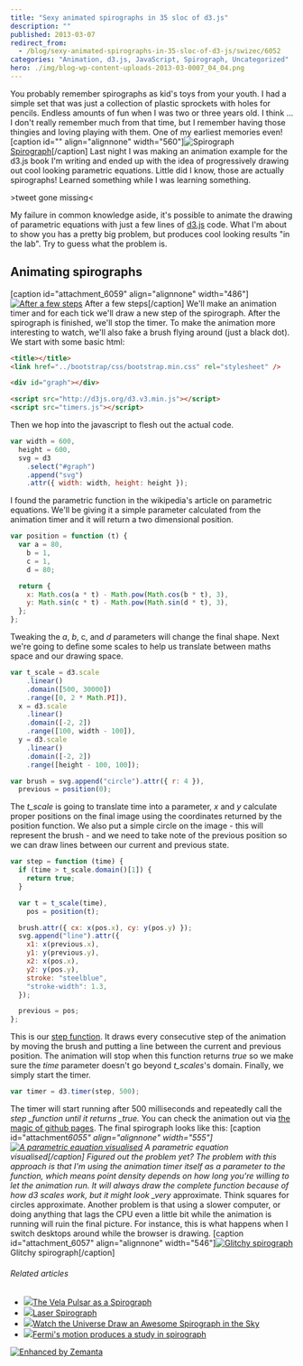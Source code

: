 ```yaml
---
title: "Sexy animated spirographs in 35 sloc of d3.js"
description: ""
published: 2013-03-07
redirect_from:
  - /blog/sexy-animated-spirographs-in-35-sloc-of-d3-js/swizec/6052
categories: "Animation, d3.js, JavaScript, Spirograph, Uncategorized"
hero: ./img/blog-wp-content-uploads-2013-03-0007_04_04.png
---
```


You probably remember spirographs as kid's toys from your youth. I had a simple set that was just a collection of plastic sprockets with holes for pencils. Endless amounts of fun when I was two or three years old. I think ... I don't really remember much from that time, but I remember having those thingies and loving playing with them. One of my earliest memories even! \[caption id="" align="alignnone" width="560"]![Spirograph](http://upload.wikimedia.org/wikipedia/commons/thumb/9/97/Spirograph3.jpg/800px-Spirograph3.jpg "Spirograph") [Spirograph](http://en.wikipedia.org/wiki/Spirograph "Spirograph")\[/caption] Last night I was making an animation example for the d3.js book I'm writing and ended up with the idea of progressively drawing out cool looking parametric equations. Little did I know, those are actually spirographs! Learned something while I was learning something.

\>tweet gone missing&lt;

My failure in common knowledge aside, it's possible to animate the drawing of parametric equations with just a few lines of [d3.js](http://d3js.org) code. What I'm about to show you has a pretty big problem, but produces cool looking results "in the lab". Try to guess what the problem is.

## Animating spirographs

\[caption id="attachment_6059" align="alignnone" width="486"][![After a few steps](http://swizec.com/blog/wp-content/uploads/2013/03/0007_04_04.png "After a few steps")](./img/blog-wp-content-uploads-2013-03-0007_04_04.png) After a few steps\[/caption] We'll make an animation timer and for each tick we'll draw a new step of the spirograph. After the spirograph is finished, we'll stop the timer. To make the animation more interesting to watch, we'll also fake a brush flying around (just a black dot). We start with some basic html:

```html
<title></title>
<link href="../bootstrap/css/bootstrap.min.css" rel="stylesheet" />

<div id="graph"></div>

<script src="http://d3js.org/d3.v3.min.js"></script>
<script src="timers.js"></script>
```

Then we hop into the javascript to flesh out the actual code.

```javascript
var width = 600,
  height = 600,
  svg = d3
    .select("#graph")
    .append("svg")
    .attr({ width: width, height: height });
```

I found the parametric function in the wikipedia's article on parametric equations. We'll be giving it a simple parameter calculated from the animation timer and it will return a two dimensional position.

```javascript
var position = function (t) {
  var a = 80,
    b = 1,
    c = 1,
    d = 80;

  return {
    x: Math.cos(a * t) - Math.pow(Math.cos(b * t), 3),
    y: Math.sin(c * t) - Math.pow(Math.sin(d * t), 3),
  };
};
```

Tweaking the _a_, _b_, c, and _d_ parameters will change the final shape. Next we're going to define some scales to help us translate between maths space and our drawing space.

```javascript
var t_scale = d3.scale
    .linear()
    .domain([500, 30000])
    .range([0, 2 * Math.PI]),
  x = d3.scale
    .linear()
    .domain([-2, 2])
    .range([100, width - 100]),
  y = d3.scale
    .linear()
    .domain([-2, 2])
    .range([height - 100, 100]);

var brush = svg.append("circle").attr({ r: 4 }),
  previous = position(0);
```

The _t_scale_ is going to translate time into a parameter, _x_ and _y_ calculate proper positions on the final image using the coordinates returned by the position function. We also put a simple circle on the image - this will represent the brush - and we need to take note of the previous position so we can draw lines between our current and previous state.

```javascript
var step = function (time) {
  if (time > t_scale.domain()[1]) {
    return true;
  }

  var t = t_scale(time),
    pos = position(t);

  brush.attr({ cx: x(pos.x), cy: y(pos.y) });
  svg.append("line").attr({
    x1: x(previous.x),
    y1: y(previous.y),
    x2: x(pos.x),
    y2: y(pos.y),
    stroke: "steelblue",
    "stroke-width": 1.3,
  });

  previous = pos;
};
```

This is our [step function](http://en.wikipedia.org/wiki/Step_function "Step function"). It draws every consecutive step of the animation by moving the brush and putting a line between the current and previous position. The animation will stop when this function returns _true_ so we make sure the _time_ parameter doesn't go beyond _t_scales_'s domain. Finally, we simply start the timer.

```javascript
var timer = d3.timer(step, 500);
```

The timer will start running after 500 milliseconds and repeatedly call the _step \_function until it returns \_true._ You can check the animation out via [the magic of github pages](http://swizec.github.com/d3.js-book-examples/ch4/timers.html). The final spirograph looks like this: \[caption id="attachment*6055" align="alignnone" width="555"][![A parametric equation visualised](http://swizec.com/blog/wp-content/uploads/2013/03/0007_04_05.png "A parametric equation visualised")](./img/blog-wp-content-uploads-2013-03-0007_04_05.png) A parametric equation visualised\[/caption] Figured out the problem yet? The problem with this approach is that I'm using the animation timer itself as a parameter to the function, which means point density depends on how long you're willing to let the animation run. It will always draw the complete function because of how d3 scales work, but it might look \_very* approximate. Think squares for circles approximate. Another problem is that using a slower computer, or doing anything that lags the CPU even a little bit while the animation is running will ruin the final picture. For instance, this is what happens when I switch desktops around while the browser is drawing. \[caption id="attachment_6057" align="alignnone" width="546"][![Glitchy spirograph](http://swizec.com/blog/wp-content/uploads/2013/03/glitchy-spirograph.png "Glitchy spirograph")](./img/blog-wp-content-uploads-2013-03-glitchy-spirograph.png) Glitchy spirograph\[/caption]

###### Related articles

- [![](http://i.zemanta.com/148486923_80_80.jpg)](http://www.universetoday.com/100325/the-vela-pulsar-as-a-spirograph/)[The Vela Pulsar as a Spirograph](http://www.universetoday.com/100325/the-vela-pulsar-as-a-spirograph/)
- [![](http://i.zemanta.com/147121686_80_80.jpg)](http://hackaday.com/2013/02/21/laser-spirograph/)[Laser Spirograph](http://hackaday.com/2013/02/21/laser-spirograph/)
- [![](http://i.zemanta.com/148806266_80_80.jpg)](http://www.gizmodo.co.uk/2013/02/watch-the-universe-draw-an-awesome-spirograph-in-the-sky/)[Watch the Universe Draw an Awesome Spirograph in the Sky](http://www.gizmodo.co.uk/2013/02/watch-the-universe-draw-an-awesome-spirograph-in-the-sky/)
- [![](http://i.zemanta.com/148576796_80_80.jpg)](http://phys.org/news/2013-02-fermi-motion-spirograph.html)[Fermi's motion produces a study in spirograph](http://phys.org/news/2013-02-fermi-motion-spirograph.html)

[![Enhanced by Zemanta](http://img.zemanta.com/zemified_e.png?x-id=fb22a411-7098-4367-b54c-e6363f006ad9)](http://www.zemanta.com/?px "Enhanced by Zemanta")
